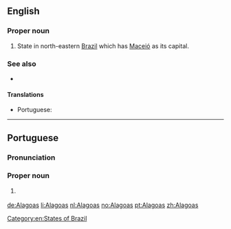 ==English==

===Proper noun===
{{en-proper noun}}

# State in north-eastern [[Brazil]] which has [[Maceió]] as its capital.

===See also===
* {{projectlink|pedia}}

====Translations====
{{trans-top|state in north-eastern Brazil}}
* Portuguese: {{t|pt|Alagoas}}
{{trans-mid}}
{{trans-bottom}}

[[Category:en:States of Brazil]]

----

==Portuguese==
===Pronunciation===
{{IPA| [alɐˈɡoɐs]|lang=pt}}
===Proper noun===
{{pt-proper noun|m|g2=f-p}}

# {{l|en|Alagoas}} {{gloss|state in north-eastern Brazil}}

[[de:Alagoas]]
[[li:Alagoas]]
[[nl:Alagoas]]
[[no:Alagoas]]
[[pt:Alagoas]]
[[zh:Alagoas]]